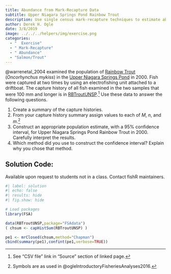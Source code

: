 ```yaml
---
title: Abundance from Mark-Recapture Data
subtitle: Upper Niagara Springs Pond Rainbow Trout
description: Use single census mark-recapture techniques to estimate abundance of Rainbow Trout in Upper Niagara Springs Pond (ID).
author: Derek H. Ogle
date: 3/8/2019
image: ../../../helpers/img/exercise.png
categories:
  - "  Exercise"
  - " Mark-Recapture"
  - " Abundance"
  - "Salmon/Trout"
---
```


@warrenetal_2004 examined the population of [Rainbow Trout](https://en.wikipedia.org/wiki/Rainbow_trout) (*Oncorhynchus mykiss*) in the [Upper Niagara Springs Pond](https://idfg.idaho.gov/wma/niagara-springs) in 2000. Fish were captured at two times by using an electrofishing unit attached to a driftboat. The capture history of all fish examined in the two samples that were 100 mm and longer is in [RBTroutUNSP](https://fishr-core-team.github.io/FSAdata/reference/RBTroutUNSP.html).^[See “CSV file” link in “Source” section of linked page.] Use these data to answer the following questions.

1. Create a summary of the capture histories.
1. From your capture history summary assign values to each of $M$, $n$, and $m$.^[Symbols are as used in @ogleIntroductoryFisheriesAnalyses2016.]
1. Construct an appropriate population estimate, with a 95% confidence interval, for Upper Niagara Springs Pond Rainbow Trout in 2000. Carefully interpret the results.
1. Which method did you use to construct the confidence interval? Explain why you chose that method.

:::{.callout-important appearance="simple"}
## Solution Code:
Available upon request to students not in a class. Contact fishR maintainers.
:::

```r
#| label: solution 
#| echo: false
#| results: hide
#| fig.show: hide

# Load packages
library(FSA)

data(RBTroutUNSP,package="FSAdata")
( chsum <- capHistSum(RBTroutUNSP) )

pe1 <- mrClosed(chsum,method="Chapman")
cbind(summary(pe1),confint(pe1,verbose=TRUE))
```
